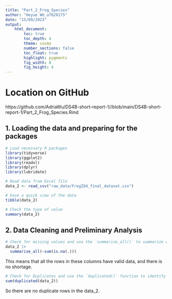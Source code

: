 ```yaml
---
title: "Part_2_Frog_Species"
author: "Heyue WU_u7628175"
date: "15/09/2023"
output:  
    html_document:
        toc: true
        toc_depth: 4
        theme: cosmo
        number_sections: false
        toc_float: true
        highlight: pygments
        fig_width: 8
        fig_height: 4
---
```


# Location on GitHub

https://github.com/AdriaWu/DS4B-short-report-1//blob/main/DS4B-short-report-1/Part_2_Frog_Species.Rmd

## 1. Loading the data and preparing for the packages

```r
# Load necessary R packages
library(tidyverse)
library(ggplot2)
library(readxl)
library(dplyr)
library(lubridate)

# Read data from Excel file
data_2 <- read_csv("raw_data/FrogID4_final_dataset.csv")

# have a quick view of the data
tibble(data_2)

# Check the type of value
summary(data_2)
```

## 2. Data Cleaning and Preliminary Analysis

```r
# Check for missing values and use the `summarise_all()` to summarize or calculate all columns in a data frame
data_2 |>
  summarise_all(~sum(is.na(.)))
```
This means that all the rows in these columns have valid data, and there is no shortage.

```r
# Check for Duplicates and use the `duplicated()` function to identify and count duplicate rows.
sum(duplicated(data_2))
```
So there are no duplicate rows in the data_2.
